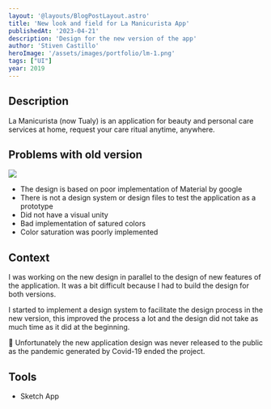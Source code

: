```yaml
---
layout: '@layouts/BlogPostLayout.astro'
title: 'New look and field for La Manicurista App'
publishedAt: '2023-04-21'
description: 'Design for the new version of the app'
author: 'Stiven Castillo'
heroImage: '/assets/images/portfolio/lm-1.png'
tags: ["UI"]
year: 2019
---
```


## Description

La Manicurista (now Tualy) is an application for beauty and personal care services at home, request your care ritual anytime, anywhere.

## Problems with old version

<a href="/assets/images/portfolio/lm-2.png" target="_blank">
  <img src="/assets/images/portfolio/lm-2.png" />
</a>

- The design is based on poor implementation of Material by google
- There is not a design system or design files to test the application as a prototype
- Did not have a visual unity
- Bad implementation of satured colors
- Color saturation was poorly implemented

## Context

I was working on the new design in parallel to the design of new features of the application. It was a bit difficult because I had to build the design for both versions.

I started to implement a design system to facilitate the design process in the new version, this improved the process a lot and the design did not take as much time as it did at the beginning.

🙁 Unfortunately the new application design was never released to the public as the pandemic generated by Covid-19 ended the project.

## Tools

- Sketch App
